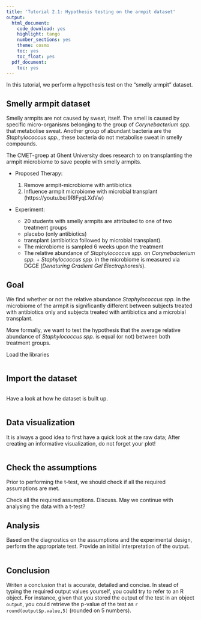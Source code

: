 ```yaml
---
title: 'Tutorial 2.1: Hypothesis testing on the armpit dataset'
output:
  html_document:
    code_download: yes
    highlight: tango
    number_sections: yes
    theme: cosmo
    toc: yes
    toc_float: yes
  pdf_document:
    toc: yes
---
```


In this tutorial, we perform a hypothesis test on the
"smelly armpit" dataset. 

## Smelly armpit dataset

Smelly armpits are not caused by sweat, itself. The smell is caused by specific micro-organisms belonging to the group of *Corynebacterium spp.* that metabolise sweat.
Another group of abundant bacteria are the *Staphylococcus spp.*, these bacteria do not metabolise sweat in smelly compounds.

The CMET-groep at Ghent University does research to on transplanting the armpit microbiome to save people with smelly armpits.

- Proposed Therapy:
  	1. Remove armpit-microbiome with antibiotics
    2. Influence armpit microbiome with microbial transplant (https://youtu.be/9RIFyqLXdVw)

- Experiment:

    - 20 students with smelly armpits are attributed to one of two treatment groups
    - placebo (only antibiotics)
    - transplant (antibiotica followed by microbial transplant).
    - The microbiome is sampled 6 weeks upon the treatment
    - The relative abundance of *Staphylococcus spp.* on *Corynebacterium spp.* +
      *Staphylococcus spp.* in the microbiome is measured via DGGE (*Denaturing Gradient
      Gel Electrophoresis*).
    
## Goal

We find whether or not the relative abundance *Staphylococcus spp.* 
in the microbiome of the armpit is significantly different between
subjects treated with antibiotics only and subjects treated with
antibiotics and a microbial transplant.

More formally, we want to test the hypothesis that the average 
relative abundance of *Staphylococcus spp.* is equal (or not)
between both treatment groups.

Load the libraries

```r

```

## Import the dataset

```r

```

Have a look at how he dataset is built up.

```r

```

## Data visualization

It is always a good idea to first have a quick look at the raw data;
After creating an informative visualization, do not forget your plot!

```r

```



## Check the assumptions

Prior to performing the t-test, we should check if all the required assumptions are met.

Check all the required assumptions. Discuss. May we continue with analysing the
data with a t-test?


## Analysis

Based on the diagnostics on the assumptions and the experimental design,
perform the appropriate test. Provide an initial interpretation of the output.

```r

```


## Conclusion

Writen a conclusion that is accurate, detailed and concise.
In stead of typing the required output values yourself, you 
could try to refer to an R object. For instance, given that you
stored the output of the test in an object `output`,
you could retrieve the p-value of the test as `r round(output$p.value,5)`
(rounded on 5 numbers).






